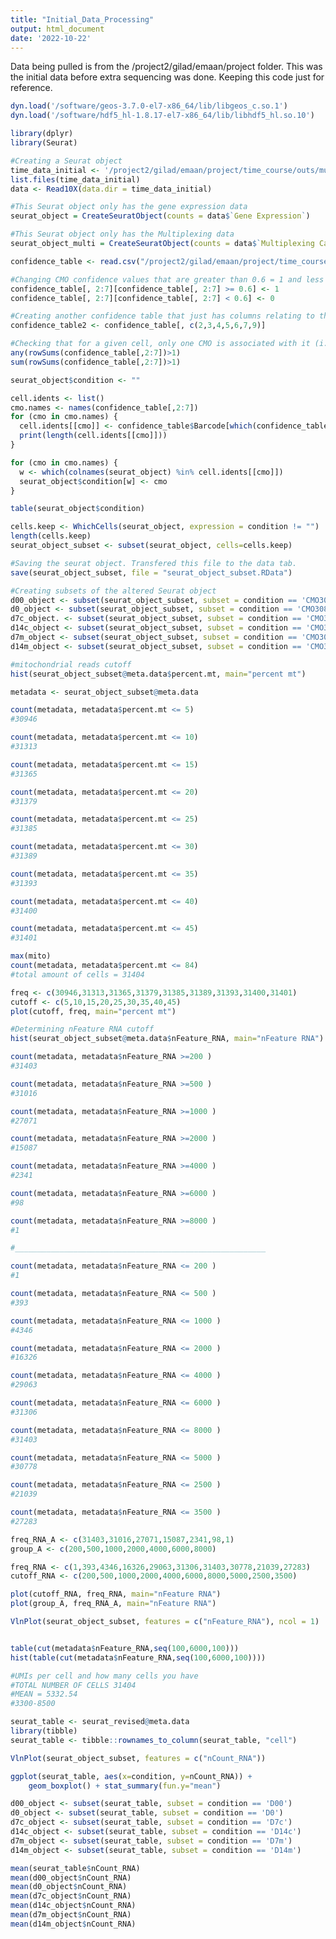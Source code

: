 ```yaml
---
title: "Initial_Data_Processing"
output: html_document
date: '2022-10-22'
---
```


Data being pulled is from the /project2/gilad/emaan/project folder. This was the initial data before extra sequencing was done. Keeping this code just for reference. 

```r

dyn.load('/software/geos-3.7.0-el7-x86_64/lib/libgeos_c.so.1')
dyn.load('/software/hdf5_hl-1.8.17-el7-x86_64/lib/libhdf5_hl.so.10')

library(dplyr)
library(Seurat)

#Creating a Seurat object
time_data_initial <- '/project2/gilad/emaan/project/time_course/outs/multi/count/raw_feature_bc_matrix'
list.files(time_data_initial) 
data <- Read10X(data.dir = time_data_initial)

#This Seurat object only has the gene expression data
seurat_object = CreateSeuratObject(counts = data$`Gene Expression`)

#This Seurat object only has the Multiplexing data
seurat_object_multi = CreateSeuratObject(counts = data$`Multiplexing Capture`)

confidence_table <- read.csv("/project2/gilad/emaan/project/time_course/outs/multi/multiplexing_analysis/assignment_confidence_table.csv")

#Changing CMO confidence values that are greater than 0.6 = 1 and less than 0.6 = 0. 
confidence_table[, 2:7][confidence_table[, 2:7] >= 0.6] <- 1
confidence_table[, 2:7][confidence_table[, 2:7] < 0.6] <- 0

#Creating another confidence table that just has columns relating to the time points.  
confidence_table2 <- confidence_table[, c(2,3,4,5,6,7,9)]

```

```r
#Checking that for a given cell, only one CMO is associated with it (i.e. the result should not be greater than 1)
any(rowSums(confidence_table[,2:7])>1)
sum(rowSums(confidence_table[,2:7])>1)
```

```r
seurat_object$condition <- ""

cell.idents <- list()
cmo.names <- names(confidence_table[,2:7])
for (cmo in cmo.names) {
  cell.idents[[cmo]] <- confidence_table$Barcode[which(confidence_table[[cmo]]==1)]
  print(length(cell.idents[[cmo]]))
}

```
```r
for (cmo in cmo.names) {
  w <- which(colnames(seurat_object) %in% cell.idents[[cmo]])
  seurat_object$condition[w] <- cmo
}
```

```r
table(seurat_object$condition)
```

```r
cells.keep <- WhichCells(seurat_object, expression = condition != "")
length(cells.keep)
seurat_object_subset <- subset(seurat_object, cells=cells.keep)

#Saving the seurat object. Transfered this file to the data tab. 
save(seurat_object_subset, file = "seurat_object_subset.RData")

#Creating subsets of the altered Seurat object
d00_object <- subset(seurat_object_subset, subset = condition == 'CMO301')
d0_object <- subset(seurat_object_subset, subset = condition == 'CMO308')
d7c_object. <- subset(seurat_object_subset, subset = condition == 'CMO311')
d14c_object <- subset(seurat_object_subset, subset = condition == 'CMO312')
d7m_object <- subset(seurat_object_subset, subset = condition == 'CMO309')
d14m_object <- subset(seurat_object_subset, subset = condition == 'CMO310')

```
```r
#mitochondrial reads cutoff
hist(seurat_object_subset@meta.data$percent.mt, main="percent mt")

metadata <- seurat_object_subset@meta.data

count(metadata, metadata$percent.mt <= 5)
#30946

count(metadata, metadata$percent.mt <= 10)
#31313

count(metadata, metadata$percent.mt <= 15)
#31365

count(metadata, metadata$percent.mt <= 20)
#31379

count(metadata, metadata$percent.mt <= 25)
#31385

count(metadata, metadata$percent.mt <= 30)
#31389

count(metadata, metadata$percent.mt <= 35)
#31393

count(metadata, metadata$percent.mt <= 40)
#31400

count(metadata, metadata$percent.mt <= 45)
#31401

max(mito)
count(metadata, metadata$percent.mt <= 84)
#total amount of cells = 31404

freq <- c(30946,31313,31365,31379,31385,31389,31393,31400,31401)
cutoff <- c(5,10,15,20,25,30,35,40,45)
plot(cutoff, freq, main="percent mt")

#Determining nFeature RNA cutoff
hist(seurat_object_subset@meta.data$nFeature_RNA, main="nFeature RNA")

count(metadata, metadata$nFeature_RNA >=200 )
#31403

count(metadata, metadata$nFeature_RNA >=500 )
#31016

count(metadata, metadata$nFeature_RNA >=1000 )
#27071

count(metadata, metadata$nFeature_RNA >=2000 )
#15087

count(metadata, metadata$nFeature_RNA >=4000 )
#2341

count(metadata, metadata$nFeature_RNA >=6000 )
#98

count(metadata, metadata$nFeature_RNA >=8000 )
#1

#________________________________________________________

count(metadata, metadata$nFeature_RNA <= 200 )
#1

count(metadata, metadata$nFeature_RNA <= 500 )
#393

count(metadata, metadata$nFeature_RNA <= 1000 )
#4346

count(metadata, metadata$nFeature_RNA <= 2000 )
#16326

count(metadata, metadata$nFeature_RNA <= 4000 )
#29063

count(metadata, metadata$nFeature_RNA <= 6000 )
#31306

count(metadata, metadata$nFeature_RNA <= 8000 )
#31403

count(metadata, metadata$nFeature_RNA <= 5000 )
#30778

count(metadata, metadata$nFeature_RNA <= 2500 )
#21039

count(metadata, metadata$nFeature_RNA <= 3500 )
#27283

freq_RNA_A <- c(31403,31016,27071,15087,2341,98,1)
group_A <- c(200,500,1000,2000,4000,6000,8000)

freq_RNA <- c(1,393,4346,16326,29063,31306,31403,30778,21039,27283)
cutoff_RNA <- c(200,500,1000,2000,4000,6000,8000,5000,2500,3500)

plot(cutoff_RNA, freq_RNA, main="nFeature RNA")
plot(group_A, freq_RNA_A, main="nFeature RNA")

VlnPlot(seurat_object_subset, features = c("nFeature_RNA"), ncol = 1)


table(cut(metadata$nFeature_RNA,seq(100,6000,100)))
hist(table(cut(metadata$nFeature_RNA,seq(100,6000,100))))


```

```r

#UMIs per cell and how many cells you have
#TOTAL NUMBER OF CELLS 31404
#MEAN = 5332.54
#3300-8500

seurat_table <- seurat_revised@meta.data
library(tibble)
seurat_table <- tibble::rownames_to_column(seurat_table, "cell")

VlnPlot(seurat_object_subset, features = c("nCount_RNA"))

ggplot(seurat_table, aes(x=condition, y=nCount_RNA)) + 
    geom_boxplot() + stat_summary(fun.y="mean")

d00_object <- subset(seurat_table, subset = condition == 'D00')
d0_object <- subset(seurat_table, subset = condition == 'D0')
d7c_object <- subset(seurat_table, subset = condition == 'D7c')
d14c_object <- subset(seurat_table, subset = condition == 'D14c')
d7m_object <- subset(seurat_table, subset = condition == 'D7m')
d14m_object <- subset(seurat_table, subset = condition == 'D14m')

mean(seurat_table$nCount_RNA)
mean(d00_object$nCount_RNA)
mean(d0_object$nCount_RNA)
mean(d7c_object$nCount_RNA)
mean(d14c_object$nCount_RNA)
mean(d7m_object$nCount_RNA)
mean(d14m_object$nCount_RNA)
```

